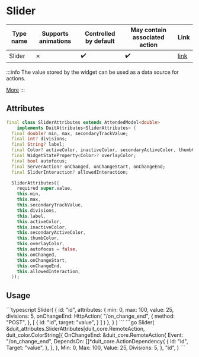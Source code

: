 
# Slider

| Type name | Supports animations | Controlled by default | May contain associated action | Link |
| - | - | - | - | - |
| Slider | &cross; | :heavy_check_mark: | :heavy_check_mark: | [link](https://api.flutter.dev/flutter/material/Slider-class.html) |

:::info
The value stored by the widget can be used as a data source for actions.

[More](/docs/core_concepts/actions_events)
:::

## Attributes

```dart
final class SliderAttributes extends AttendedModel<double>
    implements DuitAttributes<SliderAttributes> {
  final double? min, max, secondaryTrackValue;
  final int? divisions;
  final String? label;
  final Color? activeColor, inactiveColor, secondaryActiveColor, thumbColor;
  final WidgetStateProperty<Color>? overlayColor;
  final bool autofocus;
  final ServerAction? onChanged, onChangeStart, onChangeEnd;
  final SliderInteraction? allowedInteraction;

  SliderAttributes({
    required super.value,
    this.min,
    this.max,
    this.secondaryTrackValue,
    this.divisions,
    this.label,
    this.activeColor,
    this.inactiveColor,
    this.secondaryActiveColor,
    this.thumbColor,
    this.overlayColor,
    this.autofocus = false,
    this.onChanged,
    this.onChangeStart,
    this.onChangeEnd,
    this.allowedInteraction,
  });
```

## Usage

<Tabs groupId="lang">
  <TabItem value="ts" label="TypeScript" default>
    ```typescript
    Slider(
        {
            id: "id",
            attributes: {
                min: 0,
                max: 100,
                value: 25,
                divisions: 5,
                onChangeEnd: HttpAction(
                    "/on_change_end",
                    {
                        method: "POST",
                    },
                    [
                        {
                            id: "id",
                            target: "value",
                        }
                    ]
                )
            },
        }
    )
    ```
  </TabItem>
  <TabItem value="go" label="Go">
    ```go
	Slider(
		&duit_attributes.SliderAttributes[duit_core.RemoteAction, duit_color.ColorString]{
			OnChangeEnd: &duit_core.RemoteAction{
				Event: "/on_change_end",
				DependsOn: []*duit_core.ActionDependency{
					{
						Id: "id",
						Target: "value",
					},
				},
			},
			Min: 0,
			Max: 100,
			Value: 25,
			Divisions: 5,
		},
		"id",
	)
    ```
  </TabItem>
</Tabs>

